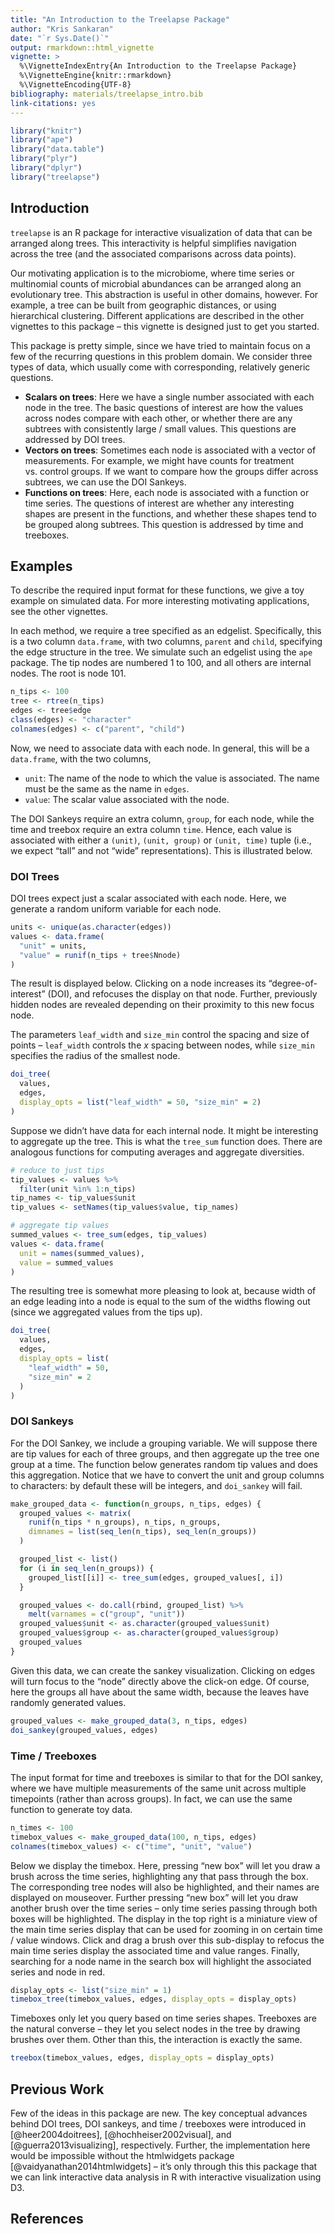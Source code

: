 ```yaml
---
title: "An Introduction to the Treelapse Package"
author: "Kris Sankaran"
date: "`r Sys.Date()`"
output: rmarkdown::html_vignette
vignette: >
  %\VignetteIndexEntry{An Introduction to the Treelapse Package}
  %\VignetteEngine{knitr::rmarkdown}
  %\VignetteEncoding{UTF-8}
bibliography: materials/treelapse_intro.bib
link-citations: yes
---
```


```r
library("knitr")
library("ape")
library("data.table")
library("plyr")
library("dplyr")
library("treelapse")
```

## Introduction ##

`treelapse` is an R package for interactive visualization of data that can be
arranged along trees. This interactivity is helpful simplifies navigation across
the tree (and the associated comparisons across data points).

Our motivating application is to the microbiome, where time series or
multinomial counts of microbial abundances can be arranged along
an evolutionary tree. This abstraction is useful in other domains, however.
For example, a tree can be built from geographic distances, or using
hierarchical clustering. Different applications are described in the other
vignettes to this package -- this vignette is designed just to get you started.

This package is pretty simple, since we have tried to maintain focus on a few of
the recurring questions in this problem domain. We consider three types of data,
which usually come with corresponding, relatively generic questions.

* **Scalars on trees**: Here we have a single number associated with each node in
the tree. The basic questions of interest are how the values across nodes
compare with each other, or whether there are any subtrees with consistently
large / small values. This questions are addressed by DOI trees.
* **Vectors on trees**: Sometimes each node is associated with a vector of
measurements. For example, we might have counts for treatment vs. control
groups. If we want to compare how the groups differ across subtrees, we can use
the DOI Sankeys.
* **Functions on trees**: Here, each node is associated with a function or time
series. The questions of interest are whether any interesting shapes are present
in the functions, and whether these shapes tend to be grouped along subtrees.
This question is addressed by time and treeboxes.

## Examples ##

To describe the required input format for these functions, we give a toy example
on simulated data. For more interesting motivating applications, see the other
vignettes.

In each method, we require a tree specified as an edgelist. Specifically, this
is a two column `data.frame`, with two columns, `parent` and `child`, specifying
the edge structure in the tree. We simulate such an edgelist using the `ape`
package. The tip nodes are numbered 1 to 100, and all others are internal nodes.
The root is node 101.

```r
n_tips <- 100
tree <- rtree(n_tips)
edges <- tree$edge
class(edges) <- "character"
colnames(edges) <- c("parent", "child")
```

Now, we need to associate data with each node. In general, this will be a
`data.frame`, with the two columns,

* `unit`: The name of the node to which the value is associated. The name must
be the same as the name in `edges`.
* `value`: The scalar value associated with the node.

The DOI Sankeys require an extra column, `group`, for each node, while the
time and treebox require an extra column `time`. Hence, each value is associated
with either a `(unit)`, `(unit, group)` or `(unit, time)` tuple (i.e., we expect
"tall" and not "wide" representations). This is illustrated below.

### DOI Trees ###

DOI trees expect just a scalar associated with each node. Here, we generate a
random uniform variable for each node.

```r
units <- unique(as.character(edges))
values <- data.frame(
  "unit" = units,
  "value" = runif(n_tips + tree$Nnode)
)
```

The result is displayed below. Clicking on a node increases its
"degree-of-interest" (DOI), and refocuses the display on that node. Further,
previously hidden nodes are revealed depending on their proximity to this new
focus node.

The parameters `leaf_width` and `size_min` control the spacing and size of
points -- `leaf_width` controls the $x$ spacing between nodes, while `size_min`
specifies the radius of the smallest node.

```r
doi_tree(
  values,
  edges,
  display_opts = list("leaf_width" = 50, "size_min" = 2)
)
```

Suppose we didn't have data for each internal node. It might be interesting to
aggregate up the tree. This is what the `tree_sum` function does. There are
analogous functions for computing averages and aggregate diversities.

```r
# reduce to just tips
tip_values <- values %>%
  filter(unit %in% 1:n_tips)
tip_names <- tip_values$unit
tip_values <- setNames(tip_values$value, tip_names)

# aggregate tip values
summed_values <- tree_sum(edges, tip_values)
values <- data.frame(
  unit = names(summed_values),
  value = summed_values
)
```

The resulting tree is somewhat more pleasing to look at, because width of an
edge leading into a node is equal to the sum of the widths flowing out (since
we aggregated values from the tips up).

```r
doi_tree(
  values,
  edges,
  display_opts = list(
    "leaf_width" = 50,
    "size_min" = 2
  )
)
```

### DOI Sankeys ###

For the DOI Sankey, we include a grouping variable. We will suppose there are
tip values for each of three groups, and then aggregate up the tree one group at
a time. The function below generates random tip values and does this
aggregation. Notice that we have to convert the unit and group columns to
characters: by default these will be integers, and `doi_sankey` will fail.

```r
make_grouped_data <- function(n_groups, n_tips, edges) {
  grouped_values <- matrix(
    runif(n_tips * n_groups), n_tips, n_groups,
    dimnames = list(seq_len(n_tips), seq_len(n_groups))
  )

  grouped_list <- list()
  for (i in seq_len(n_groups)) {
    grouped_list[[i]] <- tree_sum(edges, grouped_values[, i])
  }

  grouped_values <- do.call(rbind, grouped_list) %>%
    melt(varnames = c("group", "unit"))
  grouped_values$unit <- as.character(grouped_values$unit)
  grouped_values$group <- as.character(grouped_values$group)
  grouped_values
}
```

Given this data, we can create the sankey visualization. Clicking on edges
will turn focus to the "node" directly above the click-on edge. Of course, here
the groups all have about the same width, because the leaves have randomly
generated values.

```r
grouped_values <- make_grouped_data(3, n_tips, edges)
doi_sankey(grouped_values, edges)
```

### Time / Treeboxes ###

The input format for time and treeboxes is similar to that for the DOI sankey,
where we have multiple measurements of the same unit across multiple timepoints
(rather than across groups). In fact, we can use the same function to generate
toy data.

```r
n_times <- 100
timebox_values <- make_grouped_data(100, n_tips, edges)
colnames(timebox_values) <- c("time", "unit", "value")
```

Below we display the timebox. Here, pressing "new box" will let you draw a brush
across the time series, highlighting any that pass through the box. The
corresponding tree nodes will also be highlighted, and their names are displayed
on mouseover. Further pressing "new box" will let you draw another brush over
the time series -- only time series passing through both boxes will be
highlighted. The display in the top right is a miniature view of the main time
series display that can be used for zooming in on certain time / value windows.
Click and drag a brush over this sub-display to refocus the main time series
display the associated time and value ranges. Finally, searching for a node name
in the search box will highlight the associated series and node in red.

```r
display_opts <- list("size_min" = 1)
timebox_tree(timebox_values, edges, display_opts = display_opts)
```

Timeboxes only let you query based on time series shapes. Treeboxes are the
natural converse -- they let you select nodes in the tree by drawing brushes
over them. Other than this, the interaction is exactly the same.

```r
treebox(timebox_values, edges, display_opts = display_opts)
```

## Previous Work ##

Few of the ideas in this package are new. The key conceptual advances behind DOI
trees, DOI sankeys, and time / treeboxes were introduced in
[@heer2004doitrees], [@hochheiser2002visual], and [@guerra2013visualizing],
respectively. Further, the implementation here would be impossible without the
htmlwidgets package [@vaidyanathan2014htmlwidgets] -- it's only through this
this package that we can link interactive data analysis in R with interactive
visualization using D3.

## References ##
